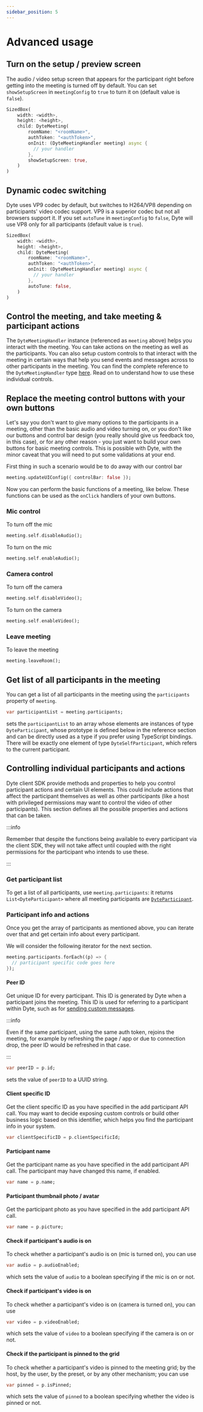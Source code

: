 ```yaml
---
sidebar_position: 5
---
```


# Advanced usage

## Turn on the setup / preview screen

The audio / video setup screen that appears for the participant right before
getting into the meeting is turned off by default. You can set `showSetupScreen`
in `meetingConfig` to `true` to turn it on (default value is `false`).

```dart {10}
SizedBox(
    width: <width>,
    height: <height>,
    child: DyteMeeting(
        roomName: "<roomName>",
        authToken: "<authToken>",
        onInit: (DyteMeetingHandler meeting) async {
          // your handler
        },
        showSetupScreen: true,
    )
)
```

## Dynamic codec switching

Dyte uses VP9 codec by default, but switches to H264/VP8 depending on
participants' video codec support. VP9 is a superior codec but not all browsers
support it. If you set `autoTune` in `meetingConfig` to `false`, Dyte will use
VP8 only for all participants (default value is `true`).

```dart {10}
SizedBox(
    width: <width>,
    height: <height>,
    child: DyteMeeting(
        roomName: "<roomName>",
        authToken: "<authToken>",
        onInit: (DyteMeetingHandler meeting) async {
          // your handler
        },
        autoTune: false,
    )
)
```

<!-- ## Get error details for meeting creation

You can optionally choose to subscribe to the error details, in case an error occurs while joining a meeting from the client app, by passing an `onError` prop to `DyteMeeting`. `onError` expects a function which has a single param of type `Error` and is not expected to return anything.

```dart {10-12}
SizedBox(
    width: <width>,
    height: <height>,
    child: DyteMeeting(
        roomName: "<roomName>",
        authToken: "<authToken>",
        onInit: (DyteMeetingHandler meeting) async {
          // your handler
        },
        onError: (DyteError error) async {

        },
    )
)
```

You can refer to [this section](#errors) for info on errors. -->

## Control the meeting, and take meeting & participant actions

The `DyteMeetingHandler` instance (referenced as `meeting` above) helps you
interact with the meeting. You can take actions on the meeting as well as the
participants. You can also setup custom controls to that interact with the
meeting in certain ways that help you send events and messages across to other
participants in the meeting. You can find the complete reference to the
`DyteMeetingHandler` type [here](./reference/meeting). Read on to understand how
to use these individual controls.

<!-- ## Get info about meeting's connection configuration

You can get the connection configuration of the meeting in progress using the `connectionConfig` property of `DyteMeetingHandler`.

```dart
var config = meeting.connectionConfig;
```

sets the value of `config` to the following:

```dart
{
  clientId: string,
  roomName: string,
  showSetupScreen: boolean,
  autoTune: boolean,
}
```

## Get info about the meeting's UI configuration

You can get the UI configuration of the meeting in progress using the `uiConfig` property of `DyteMeetingHandler`.

```dart
var config = meeting.uiConfig;
```

sets the value of `config` to the following:

```dart
{
    controlBar: boolean,
    controlBarElements: {
        fullscreen:   boolean,
        share:        boolean,
        screenShare:  boolean,
        layout:       boolean,
        chat:         boolean,
        polls:        boolean,
        participants: boolean,
        plugins:      boolean
    },
    header: boolean,
    headerElements: {
        logo:             boolean,
        title:            boolean,
        participantCount: boolean,
        clock:            boolean
    },
    dimensions:{
        width:  number,
        height: number
    },
    logo: string_url,
    colors: {
        primary:         string_hexColor
        secondary:       string_hexColor
        textPrimary:     string_hexColor
        videoBackground: string_hexColor
    }
}
```

## Get info about the plugins configured for the meeting

You can get info about the plugins configured for the meeting in progress using the `plugins` property of `DyteMeetingHandler`.

```dart
var plugins = meeting.plugins;
```

sets the value of `plugins` to an array of with elements that are instances of type `DytePlugin`, whose prototype is defined below in the reference section and can be directly used as a type if you prefer using TypeScript bindings.

## Add (and remove) a custom button on the bottom control bar

You can add your own button with your custom handler, on the bottom control bar of the meeting. You can choose which section to place the button in, from the 3 sections, and the button placements would automatically be realigned to accommodate this new element.

To do this, you need to call the `addButton` method of `meeting.controlBar` and pass it an `icon` to display on the button, a `label` text to show below the icon, the `position` of button group where you want your button to show up (`left`, `center` & `right`), and the `onClick` handler.

```dart
button = meeting.controlBar.addButton({
  icon: <div>😀</div>,
  label: "React",
  position: "center",
  onClick: () => {
    // your code to handle the click
  },
});
```

This would result in the following

!['react' button added to the control bar](/react-control-bar.png)

To remove this button, you can simply pass back the button reference to `removeButton` method of the same.

```dart
meeting.controlBar.removeButton(button);
``` -->

## Replace the meeting control buttons with your own buttons

Let's say you don't want to give many options to the participants in a meeting,
other than the basic audio and video turning on, or you don't like our buttons
and control bar design (you really should give us feedback too, in this case),
or for any other reason - you just want to build your own buttons for basic
meeting controls. This is possible with Dyte, with the minor caveat that you
will need to put some validations at your end.

First thing in such a scenario would be to do away with our control bar

```dart
meeting.updateUIConfig({ controlBar: false });
```

Now you can perform the basic functions of a meeting, like below. These
functions can be used as the `onClick` handlers of your own buttons.

### Mic control

To turn off the mic

```dart
meeting.self.disableAudio();
```

To turn on the mic

```dart
meeting.self.enableAudio();
```

### Camera control

To turn off the camera

```dart
meeting.self.disableVideo();
```

To turn on the camera

```dart
meeting.self.enableVideo();
```

<!-- ### Screenshare control

To turn off screenshare

```dart
meeting.self.disableScreenshare();
```

To turn on screenshare

```dart
meeting.self.enableScreenshare();
``` -->

### Leave meeting

To leave the meeting

```dart
meeting.leaveRoom();
```

<!-- ## Add a custom action to the context (right-click) menu

You can add your own menu option to the context menu that appears on right clicking a participant's video (or thumbnail image where the video is supposed to be). The option gets placed at the bottom of the list.

To do this, you need to call the `addParticipantControl` method of `meeting` and pass it a `label` text to show in the menu, and the `onClick` handler which receives a `peerId` to indicate which participant's video was clicked upon.

```dart
meeting.addParticipantControl({
  label: "React 😀",
  onClick: (peerId) => {
    // your code to handle the click
  },
});
```

This would result in the following

!['react' button added to the context menu](/react-context-menu.png)

## Change the video grid layout style

You can change the video grid layout from showing multiple participants in a grid (default) to only showing the active speaker or highlighted participant, and vice versa. Active speaker is the participant whose audio level has most recently been the highest (kind of like LRU with the selection factor being audio level). Call the `update` method of `meeting.grid` with the `layout` as either `meeting.grid.layouts.MULTI` or `meeting.grid.layouts.HIGHLIGHTED`.

```dart
meeting.grid.update({
  layout: meeting.grid.layouts.MULTI | meeting.grid.layouts.HIGHLIGHTED,
});
```

- `MULTI`: This sets the participant videos in a grid.
- `HIGHLIGHTED`: This makes the selected participant video occupy the majority of the screen.

## Change the cropping behaviour of videos

You can also change the participant's video fitting and cropping behaviour on the grid if it appears too cropped / zoomed in or too far away, using the same method as above. The parameter, however, would change to `fit` contained in `participantVideo` with the values of `contain` or `cover`.

```dart
meeting.grid.update({
    participantVideo:
        fit: 'contain' | 'cover'
});
```

- `contain`: this option maintains the aspect ratio and fits the video inside the container in such a way that the longer side matches the container size and leaves margins around the shorter side.
- `cover`: this option ignores the aspect ratio and expands the video inside the container in such a way that the shorter side matches the container size to fill the container and there are no margins.

## Send a custom message to other participants in the meeting (P2P message / data exchange)

You can send custom messages relevant to your app, JSON data, or any really any other data that is serializable, to other participants in the meeting. Think of it as a parallel data channel in the same P2P manner as the media streams. While the pre-built chat function supports sending messages and files, you can do more using this feature. Since these messages do not appear in the chat box, you can send and receive data specific to your app and choose to take actions as well as display them on the UI as you want.

To send such a message to all participants in the meeting room

```dart
meeting.sendRoomMessage(message);
```

where `message` can be of any type.

To send a targeted message to specific participant in the meeting room

```dart
meeting.sendMessage(peerId, message);
```

where `message` can be of any type and `peerId` is a string representing the unique ID of the participant as obtained from the participant list. -->

## Get list of all participants in the meeting

You can get a list of all participants in the meeting using the `participants`
property of `meeting`.

```dart
var participantList = meeting.participants;
```

sets the `participantList` to an array whose elements are instances of type
`DyteParticipant`, whose prototype is defined below in the reference section and
can be directly used as a type if you prefer using TypeScript bindings. There
will be exactly one element of type `DyteSelfParticipant`, which refers to the
current participant.

## Controlling individual participants and actions

Dyte client SDK provide methods and properties to help you control participant
actions and certain UI elements. This could include actions that affect the
participant themselves as well as other participants (like a host with
privileged permissions may want to control the video of other participants).
This section defines all the possible properties and actions that can be taken.

:::info

Remember that despite the functions being available to every participant via the
client SDK, they will not take affect until coupled with the right permissions
for the participant who intends to use these.

:::

### Get participant list

To get a list of all participants, use `meeting.participants`: it returns
`List<DyteParticipant>` where all meeting participants are
[`DyteParticipant`](./reference/participant).

### Participant info and actions

Once you get the array of participants as mentioned above, you can iterate over
that and get certain info about every participant.

We will consider the following iterator for the next section.

```dart
meeting.participants.forEach((p) => {
  // participant specific code goes here
});
```

#### Peer ID

Get unique ID for every participant. This ID is generated by Dyte when a
participant joins the meeting. This ID is used for referring to a participant
within Dyte, such as for
[sending custom messages](#send-a-custom-message-to-other-participants-in-the-meeting-p2p-message--data-exchange).

:::info

Even if the same participant, using the same auth token, rejoins the meeting,
for example by refreshing the page / app or due to connection drop, the peer ID
would be refreshed in that case.

:::

```dart
var peerID = p.id;
```

sets the value of `peerID` to a UUID string.

#### Client specific ID

Get the client specific ID as you have specified in the add participant API
call. You may want to decide exposing custom controls or build other business
logic based on this identifier, which helps you find the participant info in
your system.

```dart
var clientSpecificID = p.clientSpecificId;
```

#### Participant name

Get the participant name as you have specified in the add participant API call.
The participant may have changed this name, if enabled.

```dart
var name = p.name;
```

#### Participant thumbnail photo / avatar

Get the participant photo as you have specified in the add participant API call.

```dart
var name = p.picture;
```

#### Check if participant's audio is on

To check whether a participant's audio is on (mic is turned on), you can use

```dart
var audio = p.audioEnabled;
```

which sets the value of `audio` to a boolean specifying if the mic is on or not.

<!-- #### Get participant audio stream

If the participant's audio is on, you can get the associated audio stream using

```dart
var audioStream = p.audioTrack;
```

which sets the value of `audioStream` to a `MediaStreamTrack` that you can use elsewhere such as a custom recording.

#### Disable participant's audio stream

To remotely turn the participant's mic off, you can do

```dart
p.disableAudio();
``` -->

#### Check if participant's video is on

To check whether a participant's video is on (camera is turned on), you can use

```dart
var video = p.videoEnabled;
```

which sets the value of `video` to a boolean specifying if the camera is on or
not.

<!-- #### Get participant video stream

If the participant's video is on, you can get the associated video stream using

```dart
var videoStream = p.videoTrack;
```

which sets the value of `videoStream` to a `MediaStreamTrack` that you can use elsewhere such as a custom recording.

#### Disable participant's audio stream

To remotely turn the participant's camera off, you can do

```dart
p.disableVideo();
``` -->

#### Check if the participant is pinned to the grid

To check whether a participant's video is pinned to the meeting grid; by the
host, by the user, by the preset, or by any other mechanism; you can use

```dart
var pinned = p.isPinned;
```

which sets the value of `pinned` to a boolean specifying whether the video is
pinned or not.

<!-- #### Pin a participant video to the grid

You can pin a participant's video to the grid using

```dart
p.pin();
```

#### Unpin a participant video from the grid

You can unpin a participant's video from the grid using

```dart
p.unpin();
```

#### Zoom a participant's video using custom logic

You can zoom on to a participant's video for everyone in the meeting. You would need to specify the `scale`, which represents the scale of zoom, as well as `x` and `y` offsets, which represent the offset from center to reposition the video inside the container in the grid.

```dart
p.zoom({ scale: , x: , y: });
```

#### Set an overlay / filter on the participant video

You can add overlays or filters to individual participants. For this, you can do `participant.setOverlay(ReactNode)` where you pass either a React Component or HTML string to the function.

Let's say you find the `participant` using their `id` or something similar, and then

```dart
const targetPeer = meeting.participants.find((p) => p.id === peerId);
// find a peer you want to add overlay to
if (targetPeer) {
  targetPeer.setOverlay(
    '<canvas id="reaction-1" style="width: 100%; height: 100%;" />'
  );
}
```

To remove, you can simply set the overlay to null.

```dart
targetPeer.setOverlay(null);
```

#### Send a custom message to a participant (P2P message / data exchange)

Just like [sending a custom message to the whole room](#send-a-custom-message-to-other-participants-in-the-meeting-p2p-message--data-exchange), you can target a particular participant to send a message.

```dart
p.sendMessage(message);
```

#### Check if the participant is current participant

You can check if the participant is the current participant by checking the `isMe` boolean property of the participant. If found to be `true`, you can treat that participant as an instance of type `DyteSelfParticipant`, which is a subclass of type `DyteParticipant`. This unlocks a few additional actions that you can take with that participant.

```dart
var currentParticipant = meeting.participants.find((p) => p.isMe);
```

Now all the methods that you can call on `meeting.self` (as described under [replace meeting control buttons](#replace-the-meeting-control-buttons-with-your-own-buttons)) can be called on `currentParticipant`.

## Errors

There are 3 types of errors emitted when a meeting cannot be initialized. Read more about these on the [`DyteErrors`](./reference/dyte-errors) page in the reference section.

```dart
enum DyteErrors {
  CLIENTID_INVALID,
  MEETING_UNAUTHORIZED,
  MEETING_NOTFOUND,
}
```

An example of handling such errors:

```dart
import { DyteMeeting, DyteErrors } from "@dyte/client";

...
...

<DyteMeeting
    onInit={(meeting) => { }}
    clientId=`yourClientID`
    meetingConfig={{
        roomName: `roomName`,
        authToken: `authToken`
    }}
    onError={(error) => {
        if (error = DyteErrors.CLIENTID_INVALID) {
            // take appropriate action
        }
    }}
    >
``` -->
